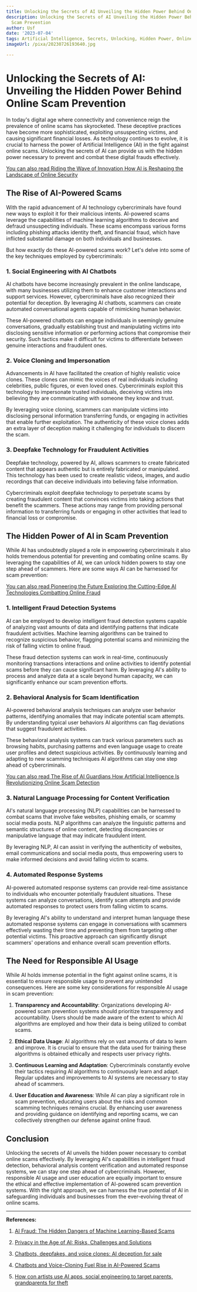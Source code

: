 ```yaml
---
title: Unlocking the Secrets of AI Unveiling the Hidden Power Behind Online Scam Prevention
description: Unlocking the Secrets of AI Unveiling the Hidden Power Behind Online
  Scam Prevention
author: Usf
date: '2023-07-04'
tags: Artificial Intelligence, Secrets, Unlocking, Hidden Power, Online Scam Prevention
imageUrl: /pixa/20230726193640.jpg

---
```

#  Unlocking the Secrets of AI: Unveiling the Hidden Power Behind  Online Scam Prevention

In today's digital age where connectivity and convenience reign  the prevalence of online scams  has skyrocketed. These deceptive  practices have become more sophisticated, exploiting unsuspecting victims, and causing significant  financial losses. As technology  continues to evolve, it is crucial to  harness the power of Artificial Intelligence (AI) in the fight against online scams. Unlocking the secrets  of AI can provide us  with the hidden power necessary to prevent and combat these digital frauds effectively.

[You can also read Riding the Wave of Innovation How AI is Reshaping the Landscape of Online Security](Riding%20the%20Wave%20of%20Innovation%20How%20AI%20is%20Reshaping%20the%20Landscape%20of%20Online%20Security)


## The Rise of AI-Powered Scams

With the  rapid advancement of AI technology cybercriminals have found new ways to exploit  it for  their malicious intents.  AI-powered scams leverage the  capabilities  of machine learning algorithms to deceive  and defraud  unsuspecting individuals. These scams  encompass  various forms including  phishing attacks identity theft,  and financial fraud, which have inflicted substantial damage on both individuals and businesses.

But how exactly do these AI-powered scams work? Let's delve into some of the key techniques employed by cybercriminals:

### 1. Social Engineering with AI  Chatbots

AI chatbots have become increasingly prevalent in the online landscape, with many businesses utilizing them to enhance customer interactions  and support services. However, cybercriminals have also recognized their potential  for deception. By  leveraging  AI chatbots, scammers can  create automated conversational agents capable of mimicking  human behavior.

These AI-powered chatbots  can engage individuals in seemingly genuine conversations, gradually  establishing trust and manipulating victims into disclosing sensitive information or performing actions that  compromise  their security. Such tactics make it difficult for victims to differentiate between genuine interactions and fraudulent ones.

### 2. Voice Cloning and Impersonation

Advancements in AI have facilitated the creation of  highly realistic voice clones. These clones can mimic the voices  of real individuals including celebrities,  public figures, or  even loved ones. Cybercriminals exploit this technology to impersonate trusted individuals, deceiving victims into believing they are  communicating with someone they know and trust.

By  leveraging voice cloning, scammers can manipulate victims into disclosing personal information transferring funds, or engaging in activities that enable further exploitation. The authenticity of these voice clones adds an extra layer of deception making it challenging for individuals to discern the scam.

###  3. Deepfake Technology for Fraudulent Activities

Deepfake technology, powered by AI, allows scammers to create  fabricated content that appears authentic but  is entirely fabricated or manipulated. This technology  has been  used to create realistic videos, images, and audio recordings that can deceive individuals into believing false  information.

Cybercriminals exploit deepfake technology to perpetrate scams  by creating fraudulent content that convinces victims into taking actions that benefit the scammers. These  actions may range from providing personal information  to transferring funds or engaging in other activities that lead to financial loss  or compromise.

## The Hidden  Power of AI in Scam Prevention

While AI has undoubtedly played a role  in empowering cybercriminals  it also holds tremendous potential for preventing and combating online  scams.  By leveraging the capabilities of AI, we can unlock  hidden powers to stay one step ahead of scammers. Here  are some ways AI can  be harnessed  for scam prevention:

[You can also read Pioneering  the Future Exploring the Cutting-Edge AI Technologies Combatting Online Fraud](Pioneering%20the%20Future%20Exploring%20the%20Cutting-Edge%20AI%20Technologies%20Combatting%20Online%20Fraud)


### 1. Intelligent Fraud Detection Systems

AI can be employed to  develop intelligent fraud detection systems capable of analyzing vast amounts of data and identifying patterns that indicate  fraudulent activities.  Machine learning algorithms can be  trained to recognize suspicious behavior, flagging potential scams  and minimizing  the risk  of falling victim to online fraud.

These fraud detection systems can work in real-time, continuously monitoring transactions interactions  and online activities  to identify potential scams  before they can  cause significant  harm. By leveraging AI's ability to process and analyze data  at a scale beyond human capacity, we can  significantly enhance our scam prevention efforts.

### 2. Behavioral Analysis for Scam Identification

AI-powered behavioral analysis  techniques can analyze user behavior patterns, identifying anomalies  that may indicate potential scam attempts. By understanding typical user behaviors AI algorithms can flag deviations that suggest fraudulent activities.

These behavioral analysis systems can track various  parameters such as browsing habits, purchasing patterns and even language usage to create user profiles and detect suspicious activities. By continuously learning and adapting to new scamming techniques AI algorithms can  stay one step ahead of cybercriminals.

[You can also read The Rise of AI Guardians How Artificial Intelligence Is Revolutionizing Online Scam Detection](The%20Rise%20of%20AI%20Guardians%20How%20Artificial%20Intelligence%20Is%20Revolutionizing%20Online%20Scam%20Detection)


### 3. Natural Language Processing for Content Verification

AI's  natural language processing (NLP)  capabilities can be harnessed to combat scams that involve fake websites, phishing emails,  or scammy social media posts. NLP algorithms can analyze the linguistic patterns and semantic structures  of online  content, detecting discrepancies or manipulative language that may indicate fraudulent intent.

By leveraging NLP, AI  can assist in verifying the authenticity of websites, email communications and social media posts, thus empowering users to make  informed decisions  and avoid falling victim to scams.

### 4. Automated Response Systems

AI-powered automated response systems can provide real-time assistance to individuals who encounter potentially fraudulent situations. These systems can  analyze conversations, identify scam attempts and  provide automated responses to protect users from falling  victim to scams.

By leveraging AI's ability to understand and interpret human language these automated response systems can engage in conversations with scammers effectively wasting their time and preventing  them from targeting other potential victims. This proactive approach can significantly disrupt scammers' operations and enhance overall scam prevention efforts.

## The Need for Responsible AI  Usage

While  AI holds  immense potential in the fight against online scams, it  is essential to ensure  responsible  usage  to prevent any unintended consequences. Here are some key  considerations for responsible AI  usage in  scam  prevention:

1. **Transparency and  Accountability**: Organizations developing AI-powered scam prevention systems should prioritize transparency and accountability. Users should be made aware of the extent to which AI algorithms are employed and how  their data is being utilized to combat scams.

2. **Ethical Data Usage**: AI algorithms rely on vast amounts of data to learn and improve. It is crucial to ensure that the data  used for training  these algorithms is obtained ethically and respects user privacy rights.

3. **Continuous Learning and Adaptation**: Cybercriminals constantly evolve their tactics requiring AI algorithms to continuously learn and adapt. Regular updates and improvements to AI  systems are necessary to stay ahead of scammers.

4. **User Education and Awareness**: While AI can play a significant role in scam prevention, educating users about the risks and common scamming techniques remains crucial.  By enhancing user awareness and providing guidance  on  identifying and reporting scams, we can collectively strengthen our defense against online fraud.

## Conclusion

Unlocking the secrets of AI unveils the hidden power necessary to combat online scams effectively. By leveraging AI's capabilities in intelligent fraud  detection, behavioral analysis content verification and automated response systems, we can stay  one step ahead of cybercriminals. However, responsible AI usage and  user education  are  equally important to  ensure the ethical and effective implementation of  AI-powered scam prevention  systems.  With the right  approach, we can harness the true potential of AI in safeguarding individuals and businesses  from the ever-evolving threat of online scams.

---

**References:**

1. [AI Fraud: The Hidden Dangers of Machine Learning-Based Scams](https://www.acfeinsights.com/acfe-insights/2023/1/6/ai-and-fraud)

2. [Privacy in the  Age  of AI: Risks, Challenges and Solutions](https://www.thedigitalspeaker.com/privacy-age-ai-risks-challenges-solutions/)

3. [Chatbots, deepfakes, and voice clones: AI deception for sale](https://www.ftc.gov/business-guidance/blog/2023/03/chatbots-deepfakes-voice-clones-ai-deception-sale)

4. [Chatbots and Voice-Cloning Fuel Rise in AI-Powered Scams](https://www.aarp.org/money/scams-fraud/info-2023/ai-chatbots-voice-cloning.html)

5. [How con artists use AI apps, social engineering to target parents, grandparents for theft](https://www.cbsnews.com/news/how-con-artists-use-ai-apps-to-steal-60-minutes-transcript-2023-05-21/)